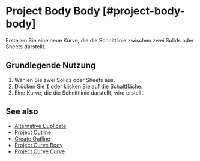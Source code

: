 
# Project Body Body [#project-body-body]

<Reference shortcut="I" command="Project Body Body" button="Rechts von der Befehlsleiste" buttonIcon='button-project' />

Erstellen Sie eine neue Kurve, die die Schnittlinie zwischen zwei Solids oder Sheets darstellt.

## Grundlegende Nutzung

1. Wählen Sie zwei Solids oder Sheets aus.
2. Drücken Sie <kbd>I</kbd> oder klicken Sie auf die Schaltfläche.
3. Eine Kurve, die die Schnittlinie darstellt, wird erstellt.

## See also
- [Alternative Duplicate](alternative-duplicate)
- [Project Outline](project-outline)
- [Create Outline](create-outline)
- [Project Curve Body](project-curve-body)
- [Project Curve Curve](project-curve-curve)
